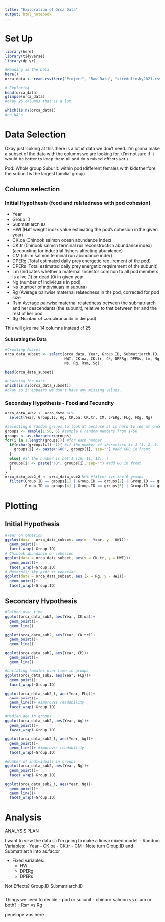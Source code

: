 ---
title: "Exploration of Orca Data"
output: html_notebook
---

# Set Up

```{r Packages}
library(here)
library(tidyverse)
library(dplyr)
```

```{r Data Loading}
#Reading in the Data
here()
orca_data <- read.csv(here("Project", "Raw Data", "stredulinsky2021.csv"))
```

```{r Data Exploration}
# Exploring
head(orca_data)
glimpse(orca_data)
#okay 25 columns that is a lot.

which(is.na(orca_data))
#no NA's
```

# Data Selection

Okay just looking at this there is a lot of data we don't need. I'm gonna make a subset of the data with the columns we are looking for. (I'm not sure if it would be better to keep them all and do a mixed effects yet.)

Pod: Whole group
Subunit: within pod (different females with kids therfore the subunit is the largest familial group)

## Column selection

### Initial Hypothesis (food and relatedness with pod cohesion)

- Year
- Group ID
- Submatriarch ID
- HWI (Half weight index value estimating the pod’s cohesion in the given year)
- CK.oa (Chinook salmon ocean abundance index)
- CK.tr (Chinook salmon terminal run reconstruction abundance index) (accounting for industrial fishers affecting abundance)
- CM (chum salmon terminal run abundance index)
- DPERg (Total estimated daily prey energetic requirement of the pod)
- DPERs (Total estimated daily prey energetic requirement of the subunit)
- Lm (Indicates whether a maternal ancestor common to all pod members is alive (1) or dead (0) in given year
- Ng (number of individuals in pod)
- Ns (number of individuals in subunit)
- Rg (Average pairwise maternal relatedness in the pod, corrected for pod size
- Rsm Average pairwise maternal relatedness between the submatriarch and her
descendants (the subunit), relative to that between her and the rest of her pod
- Sg (Number of complete units in the pod)

This will give me 14 columns instead of 25

#### Subsetting the Data

```{r Selecting Columns 1}
#Creating Subset
orca_data_subset <- select(orca_data, Year, Group.ID, Submatriarch.ID,
                           HWI, CK.oa, CK.tr, CM, DPERg, DPERs, Lm, Ng, 
                           Ns, Rg, Rsm, Sg)

head(orca_data_subset)
```

```{r NA Check}
#Checking for Na's
which(is.na(orca_data_subset))
#okay so it appears we don't have any missing values. 
```

### Secondary Hypothesis - Food and Fecundity

```{r Selecting Columns 2}
orca_data_sub2 <- orca_data %>%
  select(Year, Group.ID, Ag, CK.oa, CK.tr, CM, DPERg, FLg, FRg, Ng)

#selecting 6 random groups to look at because 56 is hard to see at once
groups <- sample(1:56, 6) #sample 6 random numbers from 1-56
groups <- as.character(groups)
for(i in 1:length(groups)){ #for each number
  if(nchar(groups[i])==1){ #if the number of characters is 1 (1, 2, 3...)
    groups[i] <- paste("G00", groups[i], sep="") #add G00 in front
  }
  else{ #if the number is not 1 (10, 11, 12...)
  groups[i] <- paste("G0", groups[i], sep="") #add G0 in front
  }
}
orca_data_sub2_6 <- orca_data_sub2 %>% #filter for the 6 groups
  filter(Group.ID == groups[1] | Group.ID == groups[2] | Group.ID == groups[3] |
         Group.ID == groups[4] | Group.ID == groups[5] | Group.ID == groups[6])
```

# Plotting

## Initial Hypothesis

```{r Exploratory Plotting}
#Year on cohesion
ggplot(data = orca_data_subset, aes(x = Year, y = HWI))+
  geom_point()+
  facet_wrap(~Group.ID)
# Chinook abundance on cohesion
ggplot(data = orca_data_subset, aes(x = CK.tr, y = HWI))+
  geom_point()+
  facet_wrap(~Group.ID)
# Maternity (by pod) on cohesion
ggplot(data = orca_data_subset, aes (x = Rg, y = HWI))+
  geom_point()+
  facet_wrap(~Group.ID)


```

## Secondary Hypothesis

```{r Exploratory Graphing 2}
#Salmon over time
ggplot(orca_data_sub2, aes(Year, CK.oa))+
  geom_point()+
  geom_line()

ggplot(orca_data_sub2, aes(Year, CK.tr))+
  geom_point()+
  geom_line()

ggplot(orca_data_sub2, aes(Year, CM))+
  geom_point()+
  geom_line()

#Lactating females over time in groups
ggplot(orca_data_sub2, aes(Year, FLg))+
  geom_point()+
  facet_wrap(~Group.ID)

ggplot(orca_data_sub2_6, aes(Year, FLg))+
  geom_point()+
  geom_line()+ #improves readability
  facet_wrap(~Group.ID)

#Median age in groups
ggplot(orca_data_sub2, aes(Year, Ag))+
  geom_point()+
  facet_wrap(~Group.ID)

ggplot(orca_data_sub2_6, aes(Year, Ag))+
  geom_point()+
  geom_line()+ #improves readability
  facet_wrap(~Group.ID)

#Number of individuals in groups
ggplot(orca_data_sub2, aes(Year, Ng))+
  geom_point()+
  facet_wrap(~Group.ID)

ggplot(orca_data_sub2_6, aes(Year, Ng))+
  geom_point()+
  geom_line()+
  facet_wrap(~Group.ID)
```


# Analysis

ANALYSIS PLAN

I want to view the data so I'm going to make a linear mixed model.
- Random Variables:
  - Year
  - CK.oa
  - CK.tr
  - CM
   - Note turn Group.ID and Submatriarch into as.factor

- Fixed variables: 
  - HWI
  - DPERg
  - DPERs

Not Effects?
Group.ID
Submatriarch.ID

```{r}

```


Things we need to decide
- pod or subunit
- chinook salmon vs chum or both?
- Rsm vs Rg

penelope was here 











